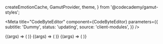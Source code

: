   createEmotionCache,
  GamutProvider,
  theme,
} from '@codecademy/gamut-styles';

<Meta
  title="CodeByteEditor"
  component={CodeByteEditor}
  parameters={{
    subtitle: 'Dummy',
    status: 'updating',
    source: 'client-modules',
  }}
/>

<Canvas>
  <Story
    name="Language provided"
    args={{
      text:
        'console.log("Welcome to the Codebytes Editor!");',
      snippetsBaseUrl: process.env.CONTAINER_API_BASE,
      language: "javascript"
    }}
  >
    {(args) => (
      <GamutProvider
        cache={createEmotionCache({ container: document.head })}
        theme={theme}
      >
        <AssetProvider />
        <AppWrapper>
          <CodeByteEditor {...args} />
        </AppWrapper>
      </GamutProvider>
    )}
  </Story>
  <Story
    name="Language not provided"
    args={{
      text: "Welcome to the Codebytes Editor!",
      snippetsBaseUrl: process.env.CONTAINER_API_BASE,
    }}
  >
    {(args) => (
      <GamutProvider
        cache={createEmotionCache({ container: document.head })}
        theme={theme}
      >
        <AssetProvider />
        <AppWrapper>
          <CodeByteEditor {...args} />
        </AppWrapper>
      </GamutProvider>
    )}
  </Story>
   <Story
    name="Language and text not provided"
    args={{
      snippetsBaseUrl: process.env.CONTAINER_API_BASE,
    }}
  >
    {(args) => (
      <GamutProvider
        cache={createEmotionCache({ container: document.head })}
        theme={theme}
      >
        <AssetProvider />
        <AppWrapper>
          <CodeByteEditor {...args} />
        </AppWrapper>
      </GamutProvider>
    )}
  </Story>
</Canvas>
